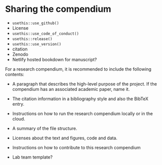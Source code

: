 # Sharing the compendium {#github}

- `usethis::use_github()`
- License
- `usethis::use_code_of_conduct()`
- `usethis::release()`
- `usethis::use_version()`
- citation
- Zenodo
- Netlify hosted bookdown for manuscript?

For a research compendium, it is recommended to include the following contents:

- A paragraph that describes the high-level purpose of the project. If the
  compendium has an associated academic paper, name it.

- The citation information in a bibliography style and also the BibTeX entry.

- Instructions on how to run the research compendium locally or in the cloud.

- A summary of the file structure.

- Licenses about the text and figures, code and data.

- Instructions on how to contribute to this research compendium

- Lab team template?
